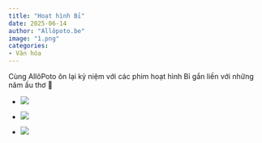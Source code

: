 ```yaml
---
title: "Hoạt hình Bỉ"
date: 2025-06-14
author: "Allôpoto.be"
image: "1.png"
categories:
- Văn hóa 
---
```


Cùng AllôPoto ôn lại kỷ niệm với các phim hoạt hình Bỉ gắn liền với những năm ấu thơ 🥰

-   ![](2.png)

-   ![](3.png)

-   ![](4.png)
